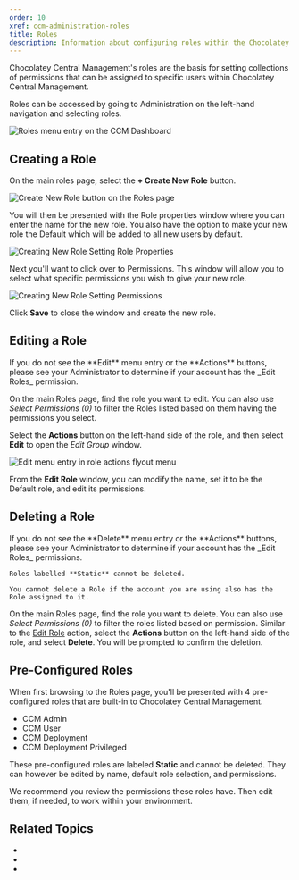 ```yaml
---
order: 10
xref: ccm-administration-roles
title: Roles
description: Information about configuring roles within the Chocolatey Central Management Administration section
---
```


Chocolatey Central Management's roles are the basis for setting collections of permissions that can be assigned to specific users within Chocolatey Central Management.

Roles can be accessed by going to Administration on the left-hand navigation and selecting roles.

![Roles menu entry on the CCM Dashboard](/images/ccm-playwright/dashboard/left-menu-nested-roles.png)

## Creating a Role

On the main roles page, select the **+ Create New Role** button.

![Create New Role button on the Roles page](/images/ccm-playwright/administration/roles/button-create-new-role.png)

You will then be presented with the Role properties window where you can enter the name for the new role. You also have the option to make your new role the Default which will be added to all new users by default.

![Creating New Role Setting Role Properties](/images/ccm-playwright/administration/roles/modal-new-role-tab-role.png)

Next you'll want to click over to Permissions. This window will allow you to select what specific permissions you wish to give your new role.

![Creating New Role Setting Permissions](/images/ccm-playwright/administration/roles/modal-new-role-tab-permissions.png)

Click **Save** to close the window and create the new role.

## Editing a Role

<Callout type="info">
    If you do not see the **Edit** menu entry or the **Actions** buttons, please see your Administrator to determine if your account has the _Edit Roles_ permission.
</Callout>

On the main Roles page, find the role you want to edit.
You can also use _Select Permissions (0)_ to filter the Roles listed based on them having the permissions you select.

Select the **Actions** button on the left-hand side of the role, and then select **Edit** to open the _Edit Group_ window.

![Edit menu entry in role actions flyout menu](/images/ccm-playwright/administration/roles/table-row-button-action-dropdown-menu-edit.png)

From the **Edit Role** window, you can modify the name, set it to be the Default role, and edit its permissions.

## Deleting a Role

<Callout type="info">
    If you do not see the **Delete** menu entry or the **Actions** buttons, please see your Administrator to determine if your account has the _Edit Roles_ permissions.
    
    Roles labelled **Static** cannot be deleted.
    
    You cannot delete a Role if the account you are using also has the Role assigned to it.
</Callout>

On the main Roles page, find the role you want to delete. You can also use _Select Permissions (0)_ to filter the roles listed based on permission. Similar to the [Edit Role](#editing-a-role) action, select the **Actions** button on the left-hand side of the role, and select **Delete**. You will be prompted to confirm the deletion.

## Pre-Configured Roles

When first browsing to the Roles page, you'll be presented with 4 pre-configured roles that are built-in to Chocolatey Central Management.

* CCM Admin
* CCM User
* CCM Deployment
* CCM Deployment Privileged

These pre-configured roles are labeled **Static** and cannot be deleted. They can however be edited by name, default role selection, and permissions.

We recommend you review the permissions these roles have. Then edit them, if needed, to work within your environment.

## Related Topics

* <Xref title="Chocolatey Central Management" value="central-management" />
* <Xref title="Chocolatey Central Management - Deployments" value="ccm-deployments" />
* <Xref title="Chocolatey Central Management - Reports" value="ccm-reports" />
